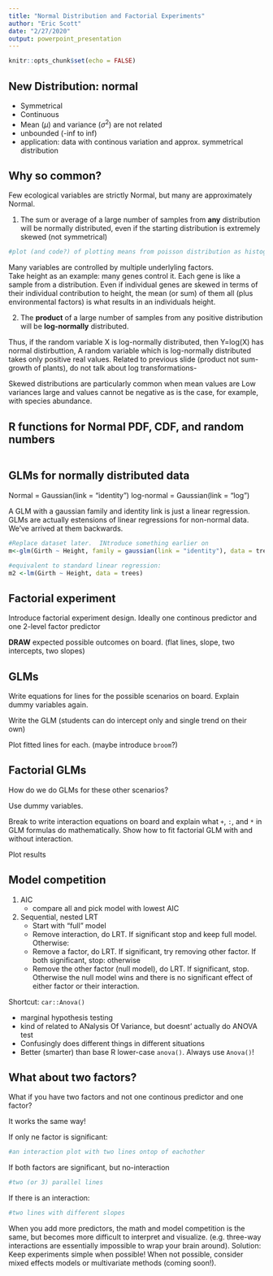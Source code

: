 ```yaml
---
title: "Normal Distribution and Factorial Experiments"
author: "Eric Scott"
date: "2/27/2020"
output: powerpoint_presentation
---
```


```r
knitr::opts_chunk$set(echo = FALSE)
```

## New Distribution: normal

- Symmetrical
- Continuous
- Mean ($\mu$) and variance ($\sigma^2$) are not related
- unbounded (-inf to inf)
- application: data with continous variation and approx. symmetrical distribution

## Why so common?

Few ecological variables are strictly Normal, but many are approximately Normal.

1. The sum or average of a large number of samples from **any** distribution will be normally distributed, even if the starting distribution is extremely skewed (not symmetrical)

```r
#plot (and code?) of plotting means from poisson distribution as histogram
```

Many variables are controlled by multiple underlyling factors.  
Take height as an example: many genes control it.  Each gene is like a sample from a distribution.  Even if individual genes are skewed in terms of their individual contribution to height, the mean (or sum) of them all (plus environmental factors) is what results in an individuals height.

2. The **product** of a large number of samples from any positive distribution will be **log-normally** distributed.

Thus, if the random variable X is log-normally distributed, then Y=log(X) has normal distirbuttion, A random variable which is log-normally distributed takes only positive real values.
Related to previous slide (product not sum- growth of plants), do not talk about log transformations-

Skewed  distributions are particularly common when mean values are 
Low variances large and values cannot be negative as is the case, for example, with species abundance.


## R functions for Normal PDF, CDF, and random numbers

```r

```


## GLMs for normally distributed data

Normal = Gaussian(link = "identity")
log-normal = Gaussian(link = "log")

A GLM with a gaussian family and identity link is just a linear regression.
GLMs are actually estensions of linear regressions for non-normal data.  We've arrived at them backwards.  

```r
#Replace dataset later.  INtroduce something earlier on
m<-glm(Girth ~ Height, family = gaussian(link = "identity"), data = trees)

#equivalent to standard linear regression:
m2 <-lm(Girth ~ Height, data = trees)
```


## Factorial experiment

Introduce factorial experiment design. Ideally one continous predictor and one 2-level factor predictor

**DRAW** expected possible outcomes on board. (flat lines, slope, two intercepts, two slopes)


## GLMs

Write equations for lines for the possible scenarios on board.  Explain dummy variables again.

Write the GLM (students can do intercept only and single trend on their own)

Plot fitted lines for each. (maybe introduce `broom`?)


## Factorial GLMs

How do we do GLMs for these other scenarios?

Use dummy variables.

Break to write interaction equations on board and explain what `+`, `:`, and `*` in GLM formulas do mathematically.  Show how to fit factorial GLM with and without interaction.

Plot results

## Model competition

1. AIC
    - compare all and pick model with lowest AIC
    
2. Sequential, nested LRT
    - Start with "full" model
    - Remove interaction, do LRT.  If significant stop and keep full model.  Otherwise:
    - Remove a factor, do LRT. If significant, try removing other factor.  If both significant, stop: otherwise
    - Remove the other factor (null model), do LRT. If significant, stop.  Otherwise the null model wins and there is no significant effect of either factor or their interaction.
    
Shortcut: `car::Anova()`

- marginal hypothesis testing
- kind of related to ANalysis Of Variance, but doesnt' actually do ANOVA test
- Confusingly does different things in different situations
- Better (smarter) than base R lower-case `anova()`.  Always use `Anova()`!


## What about two factors?

What if you have two factors and not one continous predictor and one factor?

It works the same way!  

If only ne factor is significant:

```r
#an interaction plot with two lines ontop of eachother
```

If both factors are significant, but no-interaction

```r
#two (or 3) parallel lines
```

If there is an interaction:

```r
#two lines with different slopes
```

When you add more predictors, the math and model competition is the same, but becomes more difficult to interpret and visualize. (e.g. three-way interactions are essentially impossible to wrap your brain around).  Solution: Keep experiments simple when possible! When not possible, consider mixed effects models or multivariate methods (coming soon!).


